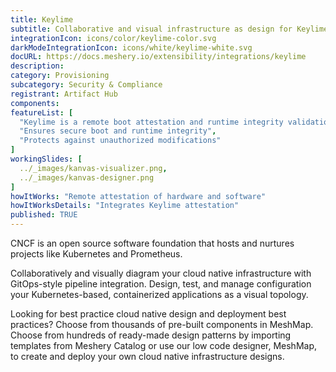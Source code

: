 ```yaml
---
title: Keylime
subtitle: Collaborative and visual infrastructure as design for Keylime
integrationIcon: icons/color/keylime-color.svg
darkModeIntegrationIcon: icons/white/keylime-white.svg
docURL: https://docs.meshery.io/extensibility/integrations/keylime
description: 
category: Provisioning
subcategory: Security & Compliance
registrant: Artifact Hub
components: 
featureList: [
  "Keylime is a remote boot attestation and runtime integrity validation framework for edge computing devices.",
  "Ensures secure boot and runtime integrity",
  "Protects against unauthorized modifications"
]
workingSlides: [
  ../_images/kanvas-visualizer.png,
  ../_images/kanvas-designer.png
]
howItWorks: "Remote attestation of hardware and software"
howItWorksDetails: "Integrates Keylime attestation"
published: TRUE
---
```

<p>
CNCF is an open source software foundation that hosts and nurtures projects like Kubernetes and Prometheus.
</p>
<p>
    Collaboratively and visually diagram your cloud native infrastructure with GitOps-style pipeline integration. Design, test, and manage configuration your Kubernetes-based, containerized applications as a visual topology.
</p>
<p>
    Looking for best practice cloud native design and deployment best practices? Choose from thousands of pre-built components in MeshMap. Choose from hundreds of ready-made design patterns by importing templates from Meshery Catalog or use our low code designer, MeshMap, to create and deploy your own cloud native infrastructure designs.
</p>
